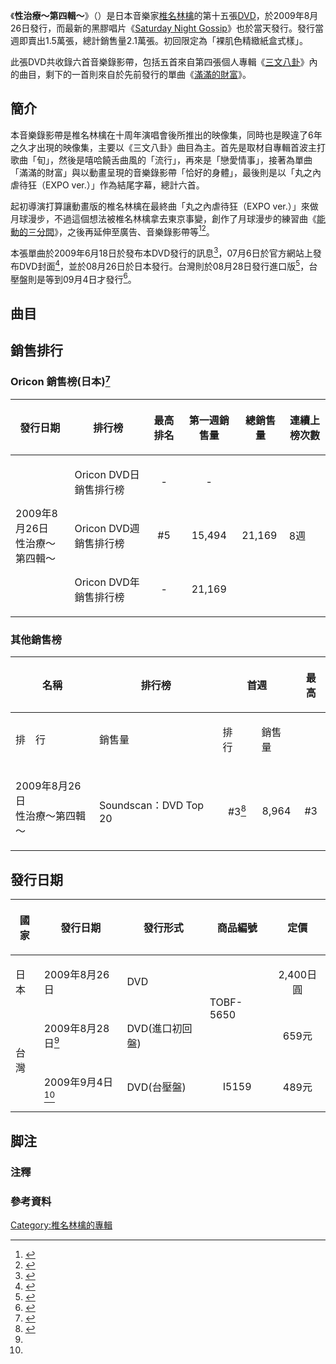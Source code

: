 {{Infobox Album | 
| Name        = 性治療～第四輯～ 
| Type        = video
| Artist      = [[椎名林檎|椎名林檎]]
| Cover       = Shiina03-15.jpg
| Released    = 
{{flagicon|JPN}}2009年8月26日<br/>
{{flagicon|TWN}}2009年9月4日
| Recorded    = 
| Genre       = [[J-POP|J-POP]] 
| Length      = 24分00秒
| Label       = [[EMI音樂_(日本)|EMI Music Japan]]／[[維京唱片|Virgin Music]]
| Producer    = 
| Certification  = 累積銷售2.1萬張
| Chart position = 
*單週最高順位：5位([[Oricon|Oricon銷量榜]])
*累積上榜8週(Oricon銷量榜)
| Reviews     = 
| Last album  = [[Ringo_EXPO_08|Ringo EXPO <br/>08]]<br />（2009年）
| This album  =  '''性治療'''<br/>'''～第四輯～'''<br />（2009年）
| Next album  = [[The_Sexual_Healing_Total_Care_Course_120min.|The Sexual Healing Total Care Course 120min.]]<br />（2013年）
}}

《'''性治療～第四輯～'''》（{{lang|ja|性的ヒーリング～其ノ四～}}）是日本音樂家[[椎名林檎|椎名林檎]]的第十五張[[DVD|DVD]]，於2009年8月26日發行，而最新的黑膠唱片《[[Saturday_Night_Gossip|Saturday Night Gossip]]》也於當天發行。發行當週即賣出1.5萬張，總計銷售量2.1萬張。初回限定為「裸肌色精緻紙盒式樣」。

此張DVD共收錄六首音樂錄影帶，包括五首來自第四張個人專輯《[[三文八卦|三文八卦]]》內的曲目，剩下的一首則來自於先前發行的單曲《[[滿滿的財富|滿滿的財富]]》。

== 簡介 ==
本音樂錄影帶是椎名林檎在十周年演唱會後所推出的映像集，同時也是睽違了6年之久才出現的映像集，主要以《三文八卦》曲目為主。首先是取材自專輯首波主打歌曲「旬」，然後是嘻哈饒舌曲風的「流行」，再來是「戀愛情事」，接著為單曲「滿滿的財富」與以動畫呈現的音樂錄影帶「恰好的身體」，最後則是以「丸之內虐待狂（EXPO ver.）」作為結尾字幕，總計六首。

起初導演打算讓動畫版的椎名林檎在最終曲「丸之內虐待狂（EXPO ver.）」來做月球漫步，不過這個想法被椎名林檎拿去東京事變，創作了月球漫步的練習曲《[[能動的三分間|能動的三分間]]》，之後再延伸至廣告、音樂錄影帶等<ref name="ja">{{cite web |url=http://www.emimusic.jp/tokyojihen/special/?cat=2 |title=「能動的三分間」オフィシャル・インタビュ |author=EMI |language=ja |access-date=2011-06-18 |archive-url=https://web.archive.org/web/20110715133154/http://www.emimusic.jp/tokyojihen/special/?cat=2 |archive-date=2011-07-15 |dead-url=yes }}</ref><ref name="6INT">{{cite web|url=http://www.gold-typhoon.com.tw/pop/sports/interview_3m.html|title=東京事變 能動的三分間專訪|author=EMI/東京事變/金牌大風|language=ja}}{{dead link|date=2017年12月 |bot=InternetArchiveBot |fix-attempted=yes }}</ref>。

本張單曲於2009年6月18日於發布本DVD發行的訊息<ref>{{cite web |url=http://ro69.jp/news/detail/21873 |title=椎名林檎、8月26日にDVD『性的ヒーリング〜其ノ四〜』リリース決定！ |author=ro69 |language=ja |access-date=2011-08-24 |archive-date=2016-02-02 |archive-url=https://web.archive.org/web/20160202184948/http://ro69.jp/news/detail/21873 |dead-url=no }}</ref>，07月6日於官方網站上發布DVD封面<ref>{{cite web|url=http://www.emimusic.jp/artist/ringo/ |title=6年ぶりのソロアルバムに続き、映像作品集DVD「性的ヒーリング～其ノ四～」発売決定！ |author=EMI/椎名林檎 |language=ja |deadurl=yes |archiveurl=https://web.archive.org/web/20111109154448/http://www.emimusic.jp/artist/ringo/ |archivedate=2011-11-09 }}</ref>，並於08月26日於日本發行。台灣則於08月28日發行進口版<ref name="JPN">{{cite web |url=http://emijpop.pixnet.net/blog/post/24160530 |title=椎名林檎最新DVD & LP唱盤作品 8/28進口上市 |author=金牌大風 |language=zh-tw |access-date=2010-04-07 |archive-date=2019-11-30 |archive-url=https://web.archive.org/web/20191130080949/https://emijpop.pixnet.net/blog/post/24160530 |dead-url=no }}</ref>，台壓盤則是等到09月4日才發行<ref name="TWN">{{cite web |url=http://emijpop.pixnet.net/blog/post/24223634 |title=椎名林檎最新影像作品 性治療~其之四~ 9/4台壓上市 |author=金牌大風 |language=zh-tw |deadurl=yes |archiveurl=https://web.archive.org/web/20090902004359/http://emijpop.pixnet.net/blog/post/24223634 |archivedate=2009-09-02 }}</ref>。

== 曲目 == 
{{Tracklist
| extra_column = 導演

| title1 = 旬
| note1 = {{lang|ja|旬}}
| extra1 = 木村豊

| title2 = 流行
| note2 = {{lang|ja|流行}}
| extra2 = 兒玉裕一

| title3 = 戀愛情事
| note3 = {{lang|ja|色恋沙汰}}
| extra3 = 兒玉裕一

| title4 = [[滿滿的財富|滿滿的財富]]
| note4 = {{lang|ja|ありあまる富}}
| extra4 = 兒玉裕一

| title5 = 恰好的身體
| note5 = {{lang|ja|都合のいい身体}}
| extra5 = 兒玉裕一

| title6 = 丸內虐待狂（EXPO ver.）
| note6 = {{lang|ja|丸の内サディスティック（EXPO Ver.）}}
| extra6 = 兒玉裕一
}}

== 銷售排行 ==
=== Oricon 銷售榜(日本)<ref name="JBBS">{{cite web|url=http://www.oricon.co.jp/rank/|title=Oricon Style|author=Oricon Style|access-date=2010-01-01|archive-date=2019-05-19|archive-url=https://web.archive.org/web/20190519153707/https://www.oricon.co.jp/rank/|dead-url=no}}</ref> ===
{| class="wikitable" width="650px"
!發行日期
!排行榜
!最高排名
!第一週銷售量
!總銷售量
!連續上榜次數
|-
|rowspan="3"|2009年8月26日<br/>性治療～第四輯～ 
|Oricon DVD日銷售排行榜
|align="center"|-
|align="center"|-
|rowspan="4"|21,169
|rowspan="4"|8週
|-
|Oricon DVD週銷售排行榜
|align="center"|#5
|align="center"|15,494
|-
|Oricon DVD年銷售排行榜
|align="center"|-
|align="center"|21,169
|}

=== 其他銷售榜 ===
{| class="wikitable"
!rowspan="2"| '''名稱'''
!rowspan="2"| '''排行榜'''
!colspan="2"| '''首週'''
!colspan="2"| '''最高'''
!rowspan="2"| '''連續上榜次數'''
|- style="font-size:smaller;"
!排　行
!銷售量
!排　行
!銷售量
|-
|rowspan="2"|2009年8月26日<br/>性治療～第四輯～
|-
|align="left"|Soundscan：DVD Top 20
|align="center"|#3<ref>{{cite web|url=http://www.phileweb.com/ranking/dvd-top20/1326.html|title=週間DVDソフトTOP20(2009年03月09日~2009年03月15日)|author=Soundscan|language=ja|access-date=2011年7月7日|archive-date=2019年11月30日|archive-url=https://web.archive.org/web/20191130214539/https://www.phileweb.com/ranking/dvd-top20/1326.html}}</ref>
|align="center"|8,964
|align="center"|#3
|align="center"|8,964
|align="center"|2週
|}

== 發行日期 ==
{|class="wikitable"
! 國家
! 發行日期
! 發行形式
! 商品編號
! 定價
|-
|日本
|2009年8月26日
|DVD
|rowspan="2"|TOBF-5650
|align="center"|2,400日圓
|-
|rowspan="2"|台灣
|2009年8月28日<ref name="JPN"></ref>
|DVD(進口初回盤)
|align="center"|659元
|-
|2009年9月4日<ref name="TWN"></ref>
|DVD(台壓盤)
|align="center"|I5159
|align="center"|489元
|}

== 脚注 ==
=== 注釋 ===
{{Reflist|group="注"|2}}

=== 參考資料 ===
{{Reflist|2}}

{{椎名林檎}}

{{DEFAULTSORT:Seiteki Healing ~Sono-Yon~}}
[[Category:椎名林檎的專輯|Category:椎名林檎的專輯]]